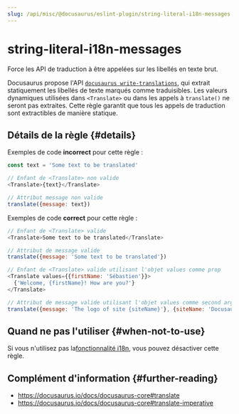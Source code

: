 ```yaml
---
slug: /api/misc/@docusaurus/eslint-plugin/string-literal-i18n-messages
---
```


# string-literal-i18n-messages

Force les API de traduction à être appelées sur les libellés en texte brut.

Docusaurus propose l'API [`docusaurus write-translations`](../../../cli.mdx#docusaurus-write-translations-sitedir), qui extrait statiquement les libellés de texte marqués comme traduisibles. Les valeurs dynamiques utilisées dans `<Translate>` ou dans les appels à `translate()` ne seront pas extraites. Cette règle garantit que tous les appels de traduction sont extractibles de manière statique.

## Détails de la règle {#details}

Exemples de code **incorrect** pour cette règle :

```js
const text = 'Some text to be translated'

// Enfant de <Translate> non valide
<Translate>{text}</Translate>

// Attribut message non valide
translate({message: text})
```

Exemples de code **correct** pour cette règle :

```js
// Enfant de <Translate> valide
<Translate>Some text to be translated</Translate>

// Attribut de message valide
translate({message: 'Some text to be translated'})

// Enfant de <Translate> valide utilisant l'objet values comme prop
<Translate values={{firstName: 'Sébastien'}}>
  {'Welcome, {firstName}! How are you?'}
</Translate>

// Attribut de message valide utilisant l'objet values comme second argument
translate({message: 'The logo of site {siteName}'}, {siteName: 'Docusaurus'})
```

## Quand ne pas l'utiliser {#when-not-to-use}

Si vous n'utilisez pas la[fonctionnalité i18n](../../../i18n/i18n-introduction.mdx), vous pouvez désactiver cette règle.

## Complément d'information {#further-reading}

- https://docusaurus.io/docs/docusaurus-core#translate
- https://docusaurus.io/docs/docusaurus-core#translate-imperative
